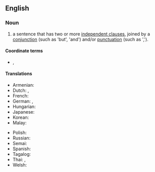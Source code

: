 ==English==

===Noun===
{{en-noun}}

# {{lb|en|grammar}} a sentence that has two or more [[independent clause]]s, joined by a [[conjunction]] (such as 'but', 'and') and/or [[punctuation]] (such as ',').
{{examples|examples=The alarm went off and I got out of bed.<br>I got to work but my computer wouldn't work}}

====Coordinate terms====
* {{sense|grammar}} {{l|en|simple sentence}}, {{l|en|complex sentence}}

====Translations====
{{trans-top|a sentence that has two or more independent clauses, joined by a conjunction and/or punctuation.}}
* Armenian: {{t+|hy|բարդ նախադասություն}}
* Dutch: {{t|nl|nevenschikkende zin|m}}, {{t|nl|gecoördineerde zin|m}}
* French: {{t+|fr|phrase complexe|f}}
* German: {{t+|de|Satzreihe|f}}, {{t+|de|Satzverbindung|f}}
* Hungarian: {{t|hu|összetett mondat}}
* Japanese: {{t|ja|重文|tr=jūbun|sc=Jpan}}
* Korean: {{t|ko|병렬문|sc=Kore}}
* Malay: {{t|ms|ayat majmuk}}
{{trans-mid}}
* Polish: {{t+|pl|zdanie złożone|n}}
* Russian: {{t+|ru|сложносочинённое предложе́ние|n}}
* Semai: {{t|sea|ayat majmuk}}
* Spanish: {{t+|es|oración coordinada|f}}
* Tagalog: {{t|tl|tambalang pangungusap}}
* Thai: {{t|th|อเนกรรถประโยค}}, {{t|th|ประโยคความรวม}}
* Welsh: {{t|cy|brawddeg gyfansawdd|f}}
{{trans-bottom}}